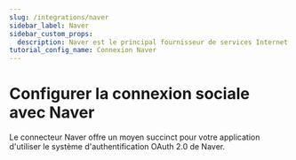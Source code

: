 ```yaml
---
slug: /integrations/naver
sidebar_label: Naver
sidebar_custom_props:
  description: Naver est le principal fournisseur de services Internet en Corée du Sud.
tutorial_config_name: Connexion Naver
---
```




# Configurer la connexion sociale avec Naver

Le connecteur Naver offre un moyen succinct pour votre application d'utiliser le système d'authentification OAuth 2.0 de Naver.

<GuideTip />

<Integration />
